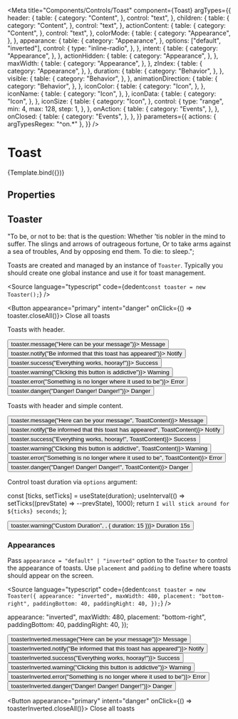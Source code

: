 
<Meta
  title="Components/Controls/Toast"
  component={Toast}
  argTypes={{
    header: {
      table: {
        category: "Content",
      },
      control: "text",
    },
    children: {
      table: {
        category: "Content",
      },
      control: "text",
    },
    actionContent: {
      table: {
        category: "Content",
      },
      control: "text",
    },
    colorMode: {
      table: {
        category: "Appearance",
      },
    },
    appearance: {
      table: {
        category: "Appearance",
      },
      options: ["default", "inverted"],
      control: {
        type: "inline-radio",
      },
    },
    intent: {
      table: {
        category: "Appearance",
      },
    },
    actionHidden: {
      table: {
        category: "Appearance",
      },
    },
    maxWidth: {
      table: {
        category: "Appearance",
      },
    },
    zIndex: {
      table: {
        category: "Appearance",
      },
    },
    duration: {
      table: {
        category: "Behavior",
      },
    },
    visible: {
      table: {
        category: "Behavior",
      },
    },
    animationDirection: {
      table: {
        category: "Behavior",
      },
    },
    iconColor: {
      table: {
        category: "Icon",
      },
    },
    iconName: {
      table: {
        category: "Icon",
      },
    },
    iconData: {
      table: {
        category: "Icon",
      },
    },
    iconSize: {
      table: {
        category: "Icon",
      },
      control: {
        type: "range",
        min: 4,
        max: 128,
        step: 1,
      },
    },
    onAction: {
      table: {
        category: "Events",
      },
    },
    onClosed: {
      table: {
        category: "Events",
      },
    },
  }}
  parameters={{
    actions: { argTypesRegex: "^on.*" },
  }}
/>


# Toast

<Description of={Toast} />

<Canvas withSource="none">
  <Story name="Basic" args={{ header: "Header", children: "Description text", intent: "success", duration: -1 }}>
    {Template.bind({})}
  </Story>
</Canvas>

## Properties

<ArgsTable story="Basic" />

## Toaster

  "To be, or not to be: that is the question: Whether ’tis nobler in the mind to suffer. The slings and arrows of outrageous fortune, Or to take arms against a sea of troubles, And by opposing end them. To die: to sleep.";

Toasts are created and managed by an instance of `Toaster`. Typically you should create one global instance and use it for toast management.

<Source
  language="typescript"
  code={dedent`
    const toaster = new Toaster();
  `}
/>

<Button appearance="primary" intent="danger" onClick={() => toaster.closeAll()}>
  Close all toasts
</Button>

Toasts with header.

<Canvas>
  <Story name="Simple">
    <Button inline onClick={() => toaster.message("Here can be your message")}>
      Message
    </Button>
    <Button inline marginLeft={16} onClick={() => toaster.notify("Be informed that this toast has appeared")}>
      Notify
    </Button>
    <Button inline marginLeft={16} onClick={() => toaster.success("Everything works, hooray!")}>
      Success
    </Button>
    <Button inline marginLeft={16} onClick={() => toaster.warning("Clicking this button is addictive")}>
      Warning
    </Button>
    <Button inline marginLeft={16} onClick={() => toaster.error("Something is no longer where it used to be")}>
      Error
    </Button>
    <Button inline marginLeft={16} onClick={() => toaster.danger("Danger! Danger! Danger!")}>
      Danger
    </Button>
  </Story>
</Canvas>

Toasts with header and simple content.

<Canvas>
  <Story name="Simple Content">
    <Button inline onClick={() => toaster.message("Here can be your message", ToastContent)}>
      Message
    </Button>
    <Button
      inline
      marginLeft={16}
      onClick={() => toaster.notify("Be informed that this toast has appeared", ToastContent)}>
      Notify
    </Button>
    <Button inline marginLeft={16} onClick={() => toaster.success("Everything works, hooray!", ToastContent)}>
      Success
    </Button>
    <Button inline marginLeft={16} onClick={() => toaster.warning("Clicking this button is addictive", ToastContent)}>
      Warning
    </Button>
    <Button
      inline
      marginLeft={16}
      onClick={() => toaster.error("Something is no longer where it used to be", ToastContent)}>
      Error
    </Button>
    <Button inline marginLeft={16} onClick={() => toaster.danger("Danger! Danger! Danger!", ToastContent)}>
      Danger
    </Button>
  </Story>
</Canvas>

Control toast duration via `options` argument:

  const [ticks, setTicks] = useState(duration);
  useInterval(() => setTicks((prevState) => --prevState), 1000);
  return `I will stick around for ${ticks} seconds`;
};

<Canvas>
  <Story name="Options">
    <Button
      inline
      onClick={() => toaster.warning("Custom Duration", <ToastTickerContent duration={15} />, { duration: 15 })}>
      Duration 15s
    </Button>
  </Story>
</Canvas>

### Appearances

Pass `appearance = "default" | "inverted"` option to the `Toaster` to control the appearance of toasts. Use `placement` and `padding` to define where toasts should appear on the screen.

<Source
  language="typescript"
  code={dedent`
    const toaster = new Toaster({
      appearance: "inverted",
      maxWidth: 480,
      placement: "bottom-right",
      paddingBottom: 40,
      paddingRight: 40,
    });
  `}
/>

  appearance: "inverted",
  maxWidth: 480,
  placement: "bottom-right",
  paddingBottom: 40,
  paddingRight: 40,
});

<Canvas>
  <Story name="Inverted">
    <Button inline onClick={() => toasterInverted.message("Here can be your message")}>
      Message
    </Button>
    <Button inline marginLeft={16} onClick={() => toasterInverted.notify("Be informed that this toast has appeared")}>
      Notify
    </Button>
    <Button inline marginLeft={16} onClick={() => toasterInverted.success("Everything works, hooray!")}>
      Success
    </Button>
    <Button inline marginLeft={16} onClick={() => toasterInverted.warning("Clicking this button is addictive")}>
      Warning
    </Button>
    <Button inline marginLeft={16} onClick={() => toasterInverted.error("Something is no longer where it used to be")}>
      Error
    </Button>
    <Button inline marginLeft={16} onClick={() => toasterInverted.danger("Danger! Danger! Danger!")}>
      Danger
    </Button>
  </Story>
</Canvas>

<Button appearance="primary" intent="danger" onClick={() => toasterInverted.closeAll()}>
  Close all toasts
</Button>
